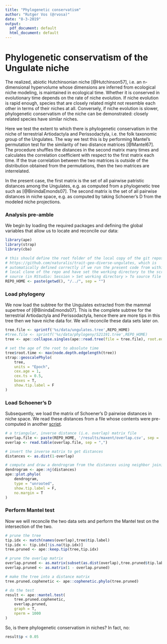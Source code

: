 ```yaml
---
title: "Phylogenetic conservatism"
author: "Rutger Vos (@rvosa)"
date: "8-3-2019"
output:
  pdf_document: default
  html_document: default
---
```


Phylogenetic conservatism of the Ungulate niche
===============================================

The realized, abiotic Hutchinsonian niche [@Hutchinson57], i.e. an n-dimensional
hypervolume whose dimensions are inferred from ecological niche modeling, is 
maintained in ecological time. Whether it is conserved in evolutionary time 
depends on the rate of niche evolution. If niche evolution is rapid enough, 
species that are closely related might not resemble each other in terms of their
niches at all. Conversely, if niche evolution is slower, phylogenetic 
conservatism of the niche can be demonstrated: closely related species have 
similar niches.

Here we test the extent to which there is phylogenetic conservatism in the niche
of terrestrial Artiodactyla and Perissodactyla, i.e. the folk taxonomic group of
the Ungulates. The way we test this is by performing Mantel's permutation test
for the similarity of two distance matrices [@Mantel67]. The procedure shuffles
the distances in the second matrix many times and calculates the correlation 
coefficient with respect to the first matrix each time. If the true correlation
between the two matrices is outside of the distribution obtained from the 
permutations, then the two matrices are interrelated. 

In the present case, the first matrix is the set of all pairwise patristic
distances among the Ungulates, e.g. as computed from a phylogenetic tree such
as [@BinindaEmonds07]. The second matrix is the set of all pairwise distances
in niche space, e.g. as computed by taking Schoener's D from the modeled niche
projections.

### Analysis pre-amble

We begin by loading the required packages and defining the global variables that
allow us to locate and reconcile our data:

```r
library(ape)
library(strap)
library(cba)

# this should define the root folder of the local copy of the git repository at:
# https://github.com/naturalis/trait-geo-diverse-ungulates, which is
# automatically defined correctly if we run the present code from within a
# local clone of the repo and have set the working directory to the script
# source (in RStudio: Session > Set working directory > To source file location)
REPO_HOME <- paste(getwd(), "/../", sep = "")
```

### Load phylogeny

We now load the subtree for the Ungulates extracted from the mammal supertree of
[@BinindaEmonds07]. This is the complete subtree for the terrestrial 
Artiodactyla and Perissodactyla, hence there are more tips in this tree then we
have niche data for. We will reconcile these data sets later on.

```r
tree.file <- sprintf('%s/data/ungulates.tree',REPO_HOME)
#tree.file <- sprintf('%s/data/phylogeny/S21191.tree',REPO_HOME)
tree <- ape::collapse.singles(ape::read.tree(file = tree.file), root.edge = T)

# set the age of the root to absolute time
tree$root.time <- max(node.depth.edgelength(tree))
strap::geoscalePhylo(
    tree, 
    units = "Epoch", 
    cex.age = 1, 
    cex.ts = 0.5, 
    boxes = T, 
    show.tip.label = F
)
```

### Load Schoener's D

Subsequently, we load the matrix of Schoener's D pairwise distances in niche
space. We read these distances from a file whose contents were pre-computed in
another [script](../script/Niche_Overlap.Rmd).

```r
# a triangular, inverse distance (i.e. overlap) matrix file
overlap.file <- paste(REPO_HOME, '/results/maxent/overlap.csv', sep = '')
overlap <- read.table(overlap.file, sep = ",")

# invert the inverse matrix to get distances
distances <- as.dist(1-overlap)

# compute and draw a dendrogram from the distances using neighbor joining
dendrogram <- ape::nj(distances)
ape::plot.phylo(
    dendrogram, 
    type = "unrooted",
    show.tip.label = F,
    no.margin = T
)
```

### Perform Mantel test

Now we will reconcile the two data sets and perform the Mantel test on the 
intersection of the two.

```r
# prune the tree
tip.idx <- match(names(overlap),tree$tip.label)
tip.idx <- tip.idx[!is.na(tip.idx)]
tree.pruned <- ape::keep.tip(tree,tip.idx)

# prune the overlap matrix
overlap.pruned <- as.matrix(subset(as.dist(overlap),tree.pruned$tip.label))
overlap.pruned <- as.matrix(1 - overlap.pruned)

# make the tree into a distance matrix
tree.pruned.cophenetic <- ape::cophenetic.phylo(tree.pruned)

# do the test
result <- ape::mantel.test(
    tree.pruned.cophenetic, 
    overlap.pruned, 
    graph = T,
    nperm = 1000
)
```

So, is there phylogenetic conservatism in niches? In fact, no:

```r
result$p < 0.05
```